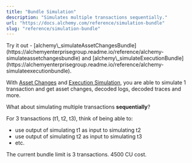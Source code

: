 ```yaml
---
title: "Bundle Simulation"
description: "Simulates multiple transactions sequentially."
url: "https://docs.alchemy.com/reference/simulation-bundle"
slug: "reference/simulation-bundle"
---
```



<Info>
  Try it out - [alchemy\_simulateAssetChangesBundle](https://alchemyenterprisegroup.readme.io/reference/alchemy-simulateassetchangesbundle) and [alchemy\_simulateExecutionBundle](https://alchemyenterprisegroup.readme.io/reference/alchemy-simulateexecutionbundle).
</Info>

With [Asset Changes](https://alchemyenterprisegroup.readme.io/reference/alchemy-simulateassetchanges) and [Execution Simulation](https://alchemyenterprisegroup.readme.io/reference/alchemy-simulateexecution), you are able to simulate 1 transaction and get asset changes, decoded logs, decoded traces and more.

What about simulating multiple transactions **sequentially**?

For 3 transactions (t1, t2, t3), think of being able to:

* use output of simulating t1 as input to simulating t2
* use output of simulating t2 as input to simulating t3
* etc.

The current bundle limit is 3 transactions. 4500 CU cost.
